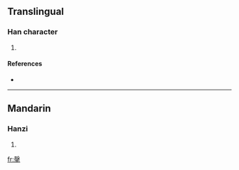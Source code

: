 ==Translingual==

===Han character===
{{Han char|rn=64|rad=手|as=11|sn=15|four=|canj=土水手 (GEQ)}}

# {{defn|Han|sort=手11}}

====References====
* {{Han ref|kx=0453.120|dkj=12663|hdz=31940.010|uh=6480|ud=25728}}

----

==Mandarin==

===Hanzi===
{{cmn-hanzi|pin=[[gòu]] ([[gou4]])|wg=kou<sup>4</sup>}}

# {{defn|Mandarin|sort=手11}}

[[fr:撀]]